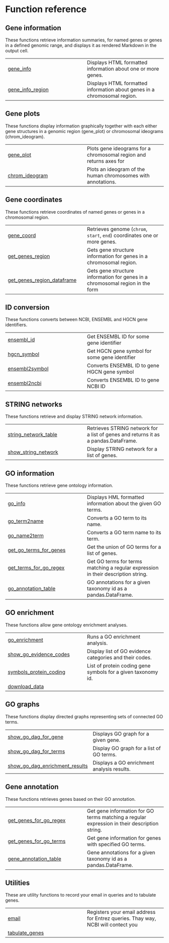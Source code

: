 # Function reference {.doc .doc-index}

## Gene information

These functions retrieve information summaries, for named genes or 
genes in a defined genomic range, and displays it as rendered Markdown
in the output cell.


| | |
| --- | --- |
| [gene_info](gene_info.qmd#geneinfo.gene_info) | Displays HTML formatted information about one or more genes. |
| [gene_info_region](gene_info_region.qmd#geneinfo.gene_info_region) | Displays HTML formatted information about genes in a chromosomal region. |

## Gene plots

These functions display information graphically together with each 
either gene structures in a genomic region (gene_plot) or chromosomal
ideograms (chrom_ideogram).


| | |
| --- | --- |
| [gene_plot](gene_plot.qmd#geneinfo.gene_plot) | Plots gene ideograms for a chromosomal region and returns axes for  |
| [chrom_ideogram](chrom_ideogram.qmd#geneinfo.chrom_ideogram) | Plots an ideogram of the human chromosomes with annotations. |

## Gene coordinates

These functions retrieve coordinates of named genes or genes in a chromosomal region.


| | |
| --- | --- |
| [gene_coord](gene_coord.qmd#geneinfo.gene_coord) | Retrieves genome (`chrom`, `start`, `end`) coordinates one or more genes. |
| [get_genes_region](get_genes_region.qmd#geneinfo.get_genes_region) | Gets gene structure information for genes in a chromosomal region. |
| [get_genes_region_dataframe](get_genes_region_dataframe.qmd#geneinfo.get_genes_region_dataframe) | Gets gene structure information for genes in a chromosomal region in the form |

## ID conversion

These functions converts between NCBI, ENSEMBL and HGCN gene identifiers.


| | |
| --- | --- |
| [ensembl_id](ensembl_id.qmd#geneinfo.ensembl_id) | Get ENSEMBL ID for some gene identifier |
| [hgcn_symbol](hgcn_symbol.qmd#geneinfo.hgcn_symbol) | Get HGCN gene symbol for some gene identifier |
| [ensembl2symbol](ensembl2symbol.qmd#geneinfo.ensembl2symbol) | Converts ENSEMBL ID to gene HGCN gene symbol     |
| [ensembl2ncbi](ensembl2ncbi.qmd#geneinfo.ensembl2ncbi) | Converts ENSEMBL ID to gene NCBI ID |

## STRING networks

These functions retrieve and display STRING network information.


| | |
| --- | --- |
| [string_network_table](string_network_table.qmd#geneinfo.string_network_table) | Retrieves STRING network for a list of genes and returns it as a pandas.DataFrame. |
| [show_string_network](show_string_network.qmd#geneinfo.show_string_network) | Display STRING network for a list of genes. |

## GO information

These functions retrieve gene ontology information.


| | |
| --- | --- |
| [go_info](go_info.qmd#geneinfo.go_info) | Displays HML formatted information about the given GO terms. |
| [go_term2name](go_term2name.qmd#geneinfo.go_term2name) | Converts a GO term to its name. |
| [go_name2term](go_name2term.qmd#geneinfo.go_name2term) | Converts a GO term name to its term. |
| [get_go_terms_for_genes](get_go_terms_for_genes.qmd#geneinfo.get_go_terms_for_genes) | Get the union of GO terms for a list of genes. |
| [get_terms_for_go_regex](get_terms_for_go_regex.qmd#geneinfo.get_terms_for_go_regex) | Get GO terms for terms matching a regular expression in their description string. |
| [go_annotation_table](go_annotation_table.qmd#geneinfo.go_annotation_table) | GO annotations for a given taxonomy id as a pandas.DataFrame. |

## GO enrichment

These functions allow gene ontology enrichment analyses.


| | |
| --- | --- |
| [go_enrichment](go_enrichment.qmd#geneinfo.go_enrichment) | Runs a GO enrichment analysis. |
| [show_go_evidence_codes](show_go_evidence_codes.qmd#geneinfo.show_go_evidence_codes) | Display list of GO evidence categories and their codes. |
| [symbols_protein_coding](symbols_protein_coding.qmd#geneinfo.symbols_protein_coding) | List of protein coding gene symbols for a given taxonomy id. |
| [download_data](download_data.qmd#geneinfo.download_data) |  |

## GO graphs

These functions display directed graphs representing sets of connected GO terms.


| | |
| --- | --- |
| [show_go_dag_for_gene](show_go_dag_for_gene.qmd#geneinfo.show_go_dag_for_gene) | Displays GO graph for a given gene. |
| [show_go_dag_for_terms](show_go_dag_for_terms.qmd#geneinfo.show_go_dag_for_terms) | Display GO graph for a list of GO terms. |
| [show_go_dag_enrichment_results](show_go_dag_enrichment_results.qmd#geneinfo.show_go_dag_enrichment_results) | Displays a GO enrichment analysis results. |

## Gene annotation

These functions retrieves genes based on their GO annotation.


| | |
| --- | --- |
| [get_genes_for_go_regex](get_genes_for_go_regex.qmd#geneinfo.get_genes_for_go_regex) | Get gene information for GO terms matching a regular expression in their description string. |
| [get_genes_for_go_terms](get_genes_for_go_terms.qmd#geneinfo.get_genes_for_go_terms) | Get gene information for genes with specified GO terms. |
| [gene_annotation_table](gene_annotation_table.qmd#geneinfo.gene_annotation_table) | Gene annotations for a given taxonomy id as a pandas.DataFrame. |

## Utilities

These are utility functions to record your email in queries and to tabulate genes.


| | |
| --- | --- |
| [email](email.qmd#geneinfo.email) | Registers your email address for Entrez queries. Thay way, NCBI will contect you |
| [tabulate_genes](tabulate_genes.qmd#geneinfo.tabulate_genes) |  |